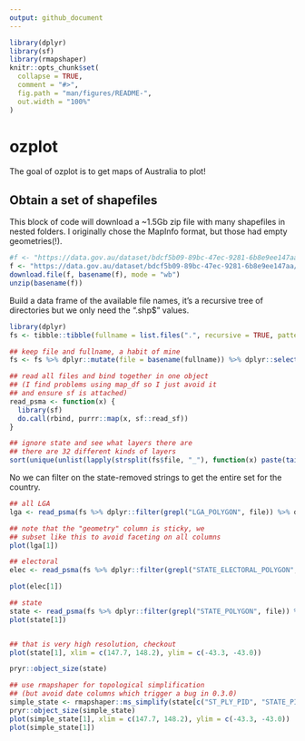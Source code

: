 ```yaml
---
output: github_document
---
```


<!-- README.md is generated from README.Rmd. Please edit that file -->

```r
library(dplyr)
library(sf)
library(rmapshaper)
knitr::opts_chunk$set(
  collapse = TRUE,
  comment = "#>",
  fig.path = "man/figures/README-",
  out.width = "100%"
)
```
# ozplot

The goal of ozplot is to get maps of Australia to plot!

## Obtain a set of shapefiles 


This block of code will download a ~1.5Gb zip file with 
many shapefiles in nested folders. I originally chose the MapInfo format, but those had empty geometries(!). 

```r
#f <- "https://data.gov.au/dataset/bdcf5b09-89bc-47ec-9281-6b8e9ee147aa/resource/cb2d6c1c-fd4c-4fd7-b93b-3796425bc0de/download/aug17adminboundsmapinfotabformat20170828133827.zip"
f <- "https://data.gov.au/dataset/bdcf5b09-89bc-47ec-9281-6b8e9ee147aa/resource/53c24b8e-4f55-4eed-a189-2fc0dcca6381/download/aug17adminboundsesrishapefileordbffile20170821151234.zip"
download.file(f, basename(f), mode = "wb")
unzip(basename(f))

```


Build a data frame of the available file names, it's a 
recursive tree of directories but we only need the ".shp$" values. 

```r
library(dplyr)
fs <- tibble::tibble(fullname = list.files(".", recursive = TRUE, pattern = "shp$"))

## keep file and fullname, a habit of mine
fs <- fs %>% dplyr::mutate(file = basename(fullname)) %>% dplyr::select(file, fullname)

## read all files and bind together in one object
## (I find problems using map_df so I just avoid it
## and ensure sf is attached)
read_psma <- function(x) {
  library(sf)
  do.call(rbind, purrr::map(x, sf::read_sf))
}
```


```r
## ignore state and see what layers there are
## there are 32 different kinds of layers
sort(unique(unlist(lapply(strsplit(fs$file, "_"), function(x) paste(tail(x, -1), collapse = "_")))))
```


No we can filter on the state-removed strings to get the entire set for the country. 

```r
## all LGA
lga <- read_psma(fs %>% dplyr::filter(grepl("LGA_POLYGON", file)) %>% dplyr::pull(fullname))

## note that the "geometry" column is sticky, we
## subset like this to avoid faceting on all columns
plot(lga[1])

## electoral
elec <- read_psma(fs %>% dplyr::filter(grepl("STATE_ELECTORAL_POLYGON", file)) %>% dplyr::pull(fullname))

plot(elec[1])

## state
state <- read_psma(fs %>% dplyr::filter(grepl("STATE_POLYGON", file)) %>% dplyr::pull(fullname))
plot(state[1])


## that is very high resolution, checkout 
plot(state[1], xlim = c(147.7, 148.2), ylim = c(-43.3, -43.0))

pryr::object_size(state)

## use rmapshaper for topological simplification
## (but avoid date columns which trigger a bug in 0.3.0)
simple_state <- rmapshaper::ms_simplify(state[c("ST_PLY_PID", "STATE_PID", "geometry")])
pryr::object_size(simple_state)
plot(simple_state[1], xlim = c(147.7, 148.2), ylim = c(-43.3, -43.0))
plot(simple_state[1])
```
